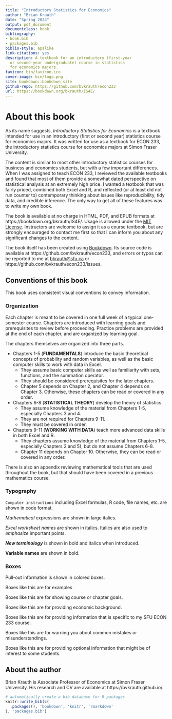 ```yaml
--- 
title: "Introductory Statistics for Economics"
author: "Brian Krauth"
date: "Spring 2024"
output: pdf_document
documentclass: book
bibliography:
- book.bib
- packages.bib
biblio-style: apalike
link-citations: yes
description: A textbook for an introductory (first-year
  or second-year undergraduate) course in statistics
  for economics majors.
favicon: bin/favicon.ico
cover-image: bin/logo.png
site: bookdown::bookdown_site
github-repo: https://github.com/bvkrauth/econ233
url: https://bookdown.org/bkrauth/IS4E/
---
```


# About this book {-}

As its name suggests, *Introductory Statistics for Economics* is a textbook
intended for use in an introductory (first or second year) statistics
course for economics majors.  It was written for use as a textbook for
ECON 233, the introductory statistics course for economics majors at Simon
Fraser University.

The content is similar to most other introductory statistics courses for
business and economics students, but with a few important differences. When
I was assigned to teach ECON 233, I reviewed the available textbooks and
found that most of them provide a somewhat dated perspective on statistical
analysis at an extremely high price. I wanted a textbook that was
fairly priced, combined both Excel and R, and reflected (or at least did
not run counter to) contemporary thinking about issues like reproducibility,
tidy data, and credible inference. The only way to get all of these
features was to write my own book.

The book is available at no charge in HTML, PDF, and EPUB formats
at https://bookdown.org/bkrauth/IS4E/. Usage is allowed under the
[MIT License](https://github.com/bvkrauth/is4e/blob/master/LICENSE).
Instructors are welcome to assign it as a course textbook, but are
strongly encouraged to contact me first so that I can inform you
about any significant changes to the content.

The book itself has been created using [Bookdown](https://bookdown.org/). Its
source code is available at https://github.com/bvkrauth/econ233, and errors or
typos can be reported to me at <bkrauth@sfu.ca> or
https://github.com/bvkrauth/econ233/issues.


## Conventions of this book {-}

This book uses consistent visual conventions to convey information.

### Organization {-}

Each chapter is meant to be covered in one full week of a typical
one-semester course. Chapters are introduced with learning goals
and prerequisites to review before proceeding. Practice problems
are provided at the end of each chapter, and are organized by
learning goal.

The chapters themselves are organized into three parts.

- Chapters 1-5 (**FUNDAMENTALS**) introduce the basic theoretical concepts
  of probability and random variables, as well as the basic computer
  skills to work with data in Excel.
  - They assume basic computer skills as well as familiarity with
    sets, functions, and the summation operator.
  - They should be considered prerequisites for the later chapters.
  - Chapter 5 depends on Chapter 2, and Chapter 4 depends on Chapter 3.
    Otherwise, these chapters can be read or covered in any order.
- Chapters 6-8 (**STATISTICAL THEORY**) develop the theory of statistics.
  - They assume knowledge of the material from Chapters 1-5, especially Chapters
    3 and 4.
  - They are not required for Chapters 9-11.
  - They must be covered in order.
- Chapters 9-11 (**WORKING WITH DATA**) teach more advanced data skills
  in both Excel and R.
  - They chapters assume knowledge of the material from Chapters 1-5, 
    especially Chapters 2 and 5), but do not assume Chapters 6-8.
  - Chapter 11 depends on Chapter 10. Otherwise, they can be read or covered
    in any order.

There is also an appendix reviewing mathematical tools that are used
throughout the book, but that should have been covered in a previous
mathematics course.

### Typography {-}

`Computer instructions` including Excel formulas, R code,
file names, etc. are shown in code format.

$Mathematical$ expressions are shown in large italics.

*Excel worksheet names* are shown in italics. Italics are
also used to *emphasize* important points.

***New terminology*** is shown in bold and italics when introduced.

**Variable names** are shown in bold.

### Boxes {-}

Pull-out information is shown in colored boxes.

::: example
Boxes like this are for examples
:::

::: {.goals data-latex=""}
Boxes like this are for showing course or chapter goals.
:::

::: {.economics data-latex=""}
Boxes like this are for providing economic background.
:::

::: {.sfu data-latex=""}
Boxes like this are for providing information that is
specific to my SFU ECON 233 course.
:::

::: {.warning data-latex=""}
Boxes like this are for warning you about common mistakes
or misunderstandings.
:::

::: {.fyi data-latex=""}
Boxes like this are for providing optional information that
might be of interest to some students.
:::


## About the author {-}

Brian Krauth is Associate Professor of Economics at Simon Fraser University.
His research and CV are available at https://bvkrauth.github.io/.

```r
# automatically create a bib database for R packages
knitr::write_bib(c(
  .packages(), 'bookdown', 'knitr', 'rmarkdown'
), 'packages.bib')
```
